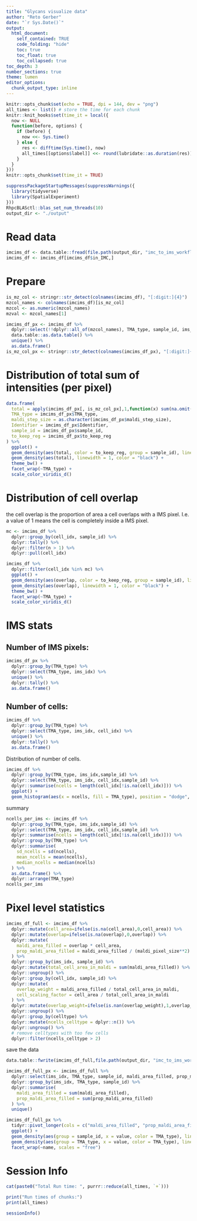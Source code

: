 ```yaml
---
title: "Glycans visualize data"
author: "Reto Gerber"
date: "`r Sys.Date()`"
output: 
  html_document:
    self_contained: TRUE
    code_folding: "hide"
    toc: true
    toc_float: true
    toc_collapsed: true
toc_depth: 3
number_sections: true
theme: lumen
editor_options:
  chunk_output_type: inline
---
```


```r
knitr::opts_chunk$set(echo = TRUE, dpi = 144, dev = "png")
all_times <- list() # store the time for each chunk
knitr::knit_hooks$set(time_it = local({
  now <- NULL
  function(before, options) {
    if (before) {
      now <<- Sys.time()
    } else {
      res <- difftime(Sys.time(), now)
      all_times[[options$label]] <<- round(lubridate::as.duration(res))
    }
  }
}))
knitr::opts_chunk$set(time_it = TRUE)
```

```r
suppressPackageStartupMessages(suppressWarnings({
  library(tidyverse)
  library(SpatialExperiment)
}))
RhpcBLASctl::blas_set_num_threads(10)
output_dir <- "./output"
```
# Read data

```r
imcims_df <- data.table::fread(file.path(output_dir, "imc_to_ims_workflow_imcims_full_combined.csv"), na.strings = "")
imcims_df <- imcims_df[imcims_df$in_IMC,]
```



# Prepare

```r
is_mz_col <- stringr::str_detect(colnames(imcims_df), "[:digit:]{4}")
mzcol_names <- colnames(imcims_df)[is_mz_col]
mzcol <- as.numeric(mzcol_names)
mzval <- mzcol_names[1]
```

```r
imcims_df_px <- imcims_df %>%
  dplyr::select(!!dplyr::all_of(mzcol_names), TMA_type, sample_id, ims_idx, Identifier, maldi_step_size, to_keep_reg) %>%
  data.table::as.data.table() %>%
  unique() %>%
  as.data.frame()
is_mz_col_px <- stringr::str_detect(colnames(imcims_df_px), "[:digit:]{4}")
```




# Distribution of total sum of intensities (per pixel)


```r
data.frame(
  total = apply(imcims_df_px[, is_mz_col_px],1,function(x) sum(na.omit(x))),
  TMA_type = imcims_df_px$TMA_type,
  maldi_step_size = as.character(imcims_df_px$maldi_step_size),
  Identifier = imcims_df_px$Identifier,
  sample_id = imcims_df_px$sample_id,
  to_keep_reg = imcims_df_px$to_keep_reg
) %>%
  ggplot() +
  geom_density(aes(total, color = to_keep_reg, group = sample_id), linewidth = 0.3, alpha = 0.1) +
  geom_density(aes(total), linewidth = 1, color = "black") +
  theme_bw() +
  facet_wrap(~TMA_type) +
  scale_color_viridis_d()
```

# Distribution of cell overlap

the cell overlap is the proportion of area a cell overlaps with a IMS pixel. I.e. a value of 1 means the cell is completely inside a IMS pixel.

```r
mc <- imcims_df %>%
  dplyr::group_by(cell_idx, sample_id) %>%
  dplyr::tally() %>%
  dplyr::filter(n > 1) %>%
  dplyr::pull(cell_idx)

imcims_df %>%
  dplyr::filter(cell_idx %in% mc) %>%
  ggplot() +
  geom_density(aes(overlap, color = to_keep_reg, group = sample_id), linewidth = 0.15, alpha = 0.1) +
  geom_density(aes(overlap), linewidth = 1, color = "black") +
  theme_bw() +
  facet_wrap(~TMA_type) +
  scale_color_viridis_d()
```


# IMS stats

## Number of IMS pixels:

```r
imcims_df_px %>%
  dplyr::group_by(TMA_type) %>%
  dplyr::select(TMA_type, ims_idx) %>%
  unique() %>%
  dplyr::tally() %>%
  as.data.frame()
```

## Number of cells:

```r
imcims_df %>%
  dplyr::group_by(TMA_type) %>%
  dplyr::select(TMA_type, ims_idx, cell_idx) %>%
  unique() %>%
  dplyr::tally() %>%
  as.data.frame()
```

Distribution of number of cells.

```r
imcims_df %>%
  dplyr::group_by(TMA_type, ims_idx,sample_id) %>%
  dplyr::select(TMA_type, ims_idx, cell_idx,sample_id) %>%
  dplyr::summarise(ncells = length(cell_idx[!is.na(cell_idx)])) %>%
  ggplot() +
  geom_histogram(aes(x = ncells, fill = TMA_type), position = "dodge", binwidth = 0.5)
```

summary

```r
ncells_per_ims <- imcims_df %>%
  dplyr::group_by(TMA_type, ims_idx,sample_id) %>%
  dplyr::select(TMA_type, ims_idx, cell_idx,sample_id) %>%
  dplyr::summarise(ncells = length(cell_idx[!is.na(cell_idx)])) %>%
  dplyr::group_by(TMA_type) %>%
  dplyr::summarise(
    sd_ncells = sd(ncells),
    mean_ncells = mean(ncells),
    median_ncells = median(ncells)
  ) %>%
  as.data.frame() %>%
  dplyr::arrange(TMA_type)
ncells_per_ims
```

# Pixel level statistics


```r
imcims_df_full <- imcims_df %>%
  dplyr::mutate(cell_area=ifelse(is.na(cell_area),0,cell_area)) %>%
  dplyr::mutate(overlap=ifelse(is.na(overlap),0,overlap)) %>%
  dplyr::mutate(
    maldi_area_filled = overlap * cell_area,
    prop_maldi_area_filled = maldi_area_filled / (maldi_pixel_size**2)
  ) %>%
  dplyr::group_by(ims_idx, sample_id) %>%
  dplyr::mutate(total_cell_area_in_maldi = sum(maldi_area_filled)) %>%
  dplyr::ungroup() %>%
  dplyr::group_by(cell_idx, sample_id) %>%
  dplyr::mutate(
    overlap_weight = maldi_area_filled / total_cell_area_in_maldi,
    cell_scaling_factor = cell_area / total_cell_area_in_maldi
  ) %>%
  dplyr::mutate(overlap_weight=ifelse(is.nan(overlap_weight),1,overlap_weight)) %>%
  dplyr::ungroup() %>%
  dplyr::group_by(celltype) %>%
  dplyr::mutate(ncells_celltype = dplyr::n()) %>%
  dplyr::ungroup() %>%
  # remove celltypes with too few cells
  dplyr::filter(ncells_celltype > 2) 
```

save the data

```r
data.table::fwrite(imcims_df_full,file.path(output_dir, "imc_to_ims_workflow_imcims_combined_full.csv"))
```


```r
imcims_df_full_px <- imcims_df_full %>%
  dplyr::select(ims_idx, TMA_type, sample_id, maldi_area_filled, prop_maldi_area_filled) %>%
  dplyr::group_by(ims_idx, TMA_type, sample_id) %>%
  dplyr::summarise(
    maldi_area_filled = sum(maldi_area_filled),
    prop_maldi_area_filled = sum(prop_maldi_area_filled)
  ) %>%
  unique()

imcims_df_full_px %>%
  tidyr::pivot_longer(cols = c("maldi_area_filled", "prop_maldi_area_filled")) %>%
  ggplot() +
  geom_density(aes(group = sample_id, x = value, color = TMA_type), linewidth = 0.15, alpha = 0.1) +
  geom_density(aes(group = TMA_type, x = value, color = TMA_type), linewidth = 1) +
  facet_wrap(~name, scales = "free")
```


# Session Info

```r
cat(paste0("Total Run time: ", purrr::reduce(all_times, `+`)))

print("Run times of chunks:")
print(all_times)

sessionInfo()
```

